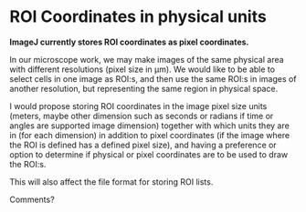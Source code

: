 =  ROI Coordinates in physical units =

'''ImageJ currently stores ROI coordinates as pixel coordinates.'''

In our microscope work, we may make images of the same physical area with different resolutions (pixel size in μm). We would like to be able to select cells in one image as ROI:s, and then use the same ROI:s in images of another resolution, but representing the same region in physical space.

I would propose storing ROI coordinates in the image pixel size units (meters, maybe other dimension such as seconds or radians if time or angles are supported image dimension) together with which units they are in (for each dimension) in addition to pixel coordinates (if the image where the ROI is defined has a defined pixel size), and having a preference or option to determine if physical or pixel coordinates are to be used to draw the ROI:s.

This will also affect the file format for storing ROI lists.

Comments?

